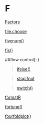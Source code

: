 # F {-}

[Factors](https://linkedin-learning.pxf.io/rweekly_factor)

[file.choose](https://linkedin-learning.pxf.io/rweekly_filechoose)

[fivenum()](https://linkedin-learning.pxf.io/rweekly_pipeline)

[fix()](https://linkedin-learning.pxf.io/rweekly_editfix)

##flow control{-}

>[ifelse()](https://linkedin-learning.pxf.io/rweekly_ifelse)

>[stopifnot](https://linkedin-learning.pxf.io/rweekly_stopifnot)

>[switch()](https://linkedin-learning.pxf.io/rweekly_switch)

[formatR](https://linkedin-learning.pxf.io/rweekly_styleguides)

[fortune()](https://linkedin-learning.pxf.io/rweekly_fun)

[fourfoldplot()](https://linkedin-learning.pxf.io/rweekly_fourfoldplot)
